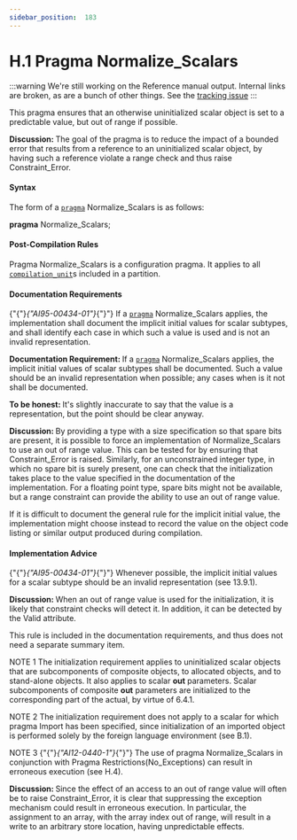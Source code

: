 ---
sidebar_position:  183
---

# H.1 Pragma Normalize_Scalars

:::warning
We're still working on the Reference manual output.  Internal links are broken,
as are a bunch of other things.
See the [tracking issue](https://github.com/ada-lang-io/ada-lang-io/issues/20)
:::


<p>This pragma ensures that an otherwise uninitialized scalar object is set to a predictable value, but out of range if possible. </p>
<Admonition type="note">
<p><strong>Discussion: </strong>The goal of the pragma is to reduce the impact of a bounded error that results from a reference to an uninitialized scalar object, by having such a reference violate a range check and thus raise Constraint_Error. </p></Admonition>


#### Syntax

<p>The form of a <code><a href="../AA-2/AA-2.8#S0019">pragma</a></code> Normalize_Scalars is as follows: </p>
<p>  <strong>pragma</strong> Normalize_Scalars; </p>

#### Post-Compilation Rules

<p>Pragma Normalize_Scalars is a configuration pragma. It applies to all <code><a href="../AA-10/AA-10.1#S0286">compilation_unit</a></code>s included in a partition. </p>

#### Documentation Requirements

<p>{"{"}<em>{"AI95-00434-01"}</em>{"}"} If a <code><a href="../AA-2/AA-2.8#S0019">pragma</a></code> Normalize_Scalars applies, the implementation shall document the implicit initial values for scalar subtypes, and shall identify each case in which such a value is used and is not an invalid representation. </p>
<Admonition type="note">
<p><strong>Documentation Requirement: </strong>If a <code><a href="../AA-2/AA-2.8#S0019">pragma</a></code> Normalize_Scalars applies, the implicit initial values of scalar subtypes shall be documented. Such a value should be an invalid representation when possible; any cases when is it not shall be documented.</p></Admonition>

<Admonition type="note">
<p><strong>To be honest: </strong>It's slightly inaccurate to say that the value is a representation, but the point should be clear anyway. </p></Admonition>

<Admonition type="note">
<p><strong>Discussion: </strong>By providing a type with a size specification so that spare bits are present, it is possible to force an implementation of Normalize_Scalars to use an out of range value. This can be tested for by ensuring that Constraint_Error is raised. Similarly, for an unconstrained integer type, in which no spare bit is surely present, one can check that the initialization takes place to the value specified in the documentation of the implementation. For a floating point type, spare bits might not be available, but a range constraint can provide the ability to use an out of range value.</p></Admonition>

<Admonition type="note">
<p>If it is difficult to document the general rule for the implicit initial value, the implementation might choose instead to record the value on the object code listing or similar output produced during compilation.</p></Admonition>


#### Implementation Advice

<p>{"{"}<em>{"AI95-00434-01"}</em>{"}"} Whenever possible, the implicit initial values for a scalar subtype should be an invalid representation (see 13.9.1). </p>
<Admonition type="note">
<p><strong>Discussion: </strong>When an out of range value is used for the initialization, it is likely that constraint checks will detect it. In addition, it can be detected by the Valid attribute.</p></Admonition>

<Admonition type="note">
<p>This rule is included in the documentation requirements, and thus does not need a separate summary item.</p></Admonition>

<Admonition type="note">
<p>NOTE 1   The initialization requirement applies to uninitialized scalar objects that are subcomponents of composite objects, to allocated objects, and to stand-alone objects. It also applies to scalar <strong>out</strong> parameters. Scalar subcomponents of composite <strong>out</strong> parameters are initialized to the corresponding part of the actual, by virtue of 6.4.1.</p></Admonition>

<Admonition type="note">
<p>NOTE 2   The initialization requirement does not apply to a scalar for which pragma Import has been specified, since initialization of an imported object is performed solely by the foreign language environment (see B.1).</p></Admonition>

<Admonition type="note">
<p>NOTE 3   {"{"}<em>{"AI12-0440-1"}</em>{"}"} The use of pragma Normalize_Scalars in conjunction with Pragma Restrictions(No_Exceptions) can result in erroneous execution (see H.4). </p></Admonition>

<Admonition type="note">
<p><strong>Discussion: </strong>Since the effect of an access to an out of range value will often be to raise Constraint_Error, it is clear that suppressing the exception mechanism could result in erroneous execution. In particular, the assignment to an array, with the array index out of range, will result in a write to an arbitrary store location, having unpredictable effects.</p></Admonition>

